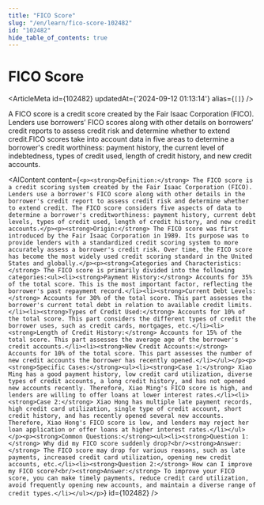 ```yaml
---
title: "FICO Score"
slug: "/en/learn/fico-score-102482"
id: "102482"
hide_table_of_contents: true
---
```



# FICO Score

<ArticleMeta id={102482} updatedAt={'2024-09-12 01:13:14'} alias={`[]`} />
<div className='border-solid border-b border-t-0 my-4 border-[var(--ifm-color-gray-300)]' />

A FICO score is a credit score created by the Fair Isaac Corporation (FICO). Lenders use borrowers’ FICO scores along with other details on borrowers’ credit reports to assess credit risk and determine whether to extend credit.FICO scores take into account data in five areas to determine a borrower's credit worthiness: payment history, the current level of indebtedness, types of credit used, length of credit history, and new credit accounts.

<AIContent content={`<p><strong>Definition:</strong> The FICO score is a credit scoring system created by the Fair Isaac Corporation (FICO). Lenders use a borrower's FICO score along with other details in the borrower's credit report to assess credit risk and determine whether to extend credit. The FICO score considers five aspects of data to determine a borrower's creditworthiness: payment history, current debt levels, types of credit used, length of credit history, and new credit accounts.</p><p><strong>Origin:</strong> The FICO score was first introduced by the Fair Isaac Corporation in 1989. Its purpose was to provide lenders with a standardized credit scoring system to more accurately assess a borrower's credit risk. Over time, the FICO score has become the most widely used credit scoring standard in the United States and globally.</p><p><strong>Categories and Characteristics:</strong> The FICO score is primarily divided into the following categories:<ul><li><strong>Payment History:</strong> Accounts for 35% of the total score. This is the most important factor, reflecting the borrower's past repayment record.</li><li><strong>Current Debt Levels:</strong> Accounts for 30% of the total score. This part assesses the borrower's current total debt in relation to available credit limits.</li><li><strong>Types of Credit Used:</strong> Accounts for 10% of the total score. This part considers the different types of credit the borrower uses, such as credit cards, mortgages, etc.</li><li><strong>Length of Credit History:</strong> Accounts for 15% of the total score. This part assesses the average age of the borrower's credit accounts.</li><li><strong>New Credit Accounts:</strong> Accounts for 10% of the total score. This part assesses the number of new credit accounts the borrower has recently opened.</li></ul></p><p><strong>Specific Cases:</strong><ul><li><strong>Case 1:</strong> Xiao Ming has a good payment history, low credit card utilization, diverse types of credit accounts, a long credit history, and has not opened new accounts recently. Therefore, Xiao Ming's FICO score is high, and lenders are willing to offer loans at lower interest rates.</li><li><strong>Case 2:</strong> Xiao Hong has multiple late payment records, high credit card utilization, single type of credit account, short credit history, and has recently opened several new accounts. Therefore, Xiao Hong's FICO score is low, and lenders may reject her loan application or offer loans at higher interest rates.</li></ul></p><p><strong>Common Questions:</strong><ul><li><strong>Question 1:</strong> Why did my FICO score suddenly drop?<br/><strong>Answer:</strong> The FICO score may drop for various reasons, such as late payments, increased credit card utilization, opening new credit accounts, etc.</li><li><strong>Question 2:</strong> How can I improve my FICO score?<br/><strong>Answer:</strong> To improve your FICO score, you can make timely payments, reduce credit card utilization, avoid frequently opening new accounts, and maintain a diverse range of credit types.</li></ul></p>`} id={102482} />
